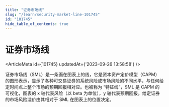 ```yaml
---
title: "证券市场线"
slug: "/learn/security-market-line-101745"
id: "101745"
hide_table_of_contents: true
---
```



# 证券市场线

<ArticleMeta id={101745} updatedAt={'2023-09-26 13:58:58'} />
<div className='border-solid border-b border-t-0 my-4 border-[var(--ifm-color-gray-300)]' />

证券市场线（SML）是一条画在图表上的线，它是资本资产定价模型（CAPM）的图形表示，显示了各种可交易证券的系统风险或市场风险的不同水平，与任何给定时间点上整个市场的预期回报相对应。也被称为 “特征线”，SML 是 CAPM 的可视化，图表的 x 轴代表风险（以 beta 为单位），y 轴代表预期回报。给定证券的市场风险溢价由其相对于 SML 在图表上的位置决定。
